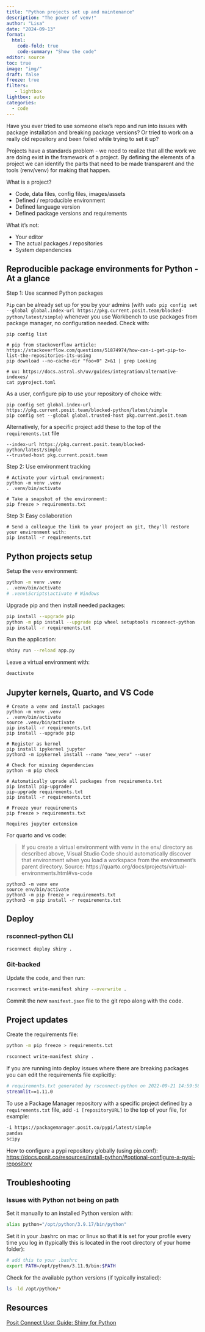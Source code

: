 ```yaml
---
title: "Python projects set up and maintenance" 
description: "The power of venv!"
author: "Lisa"
date: "2024-09-13"
format:
  html:
    code-fold: true
    code-summary: "Show the code"
editor: source
toc: true
image: "img/"
draft: false
freeze: true
filters:
   - lightbox
lightbox: auto
categories:
  - code
---
```



Have you ever tried to use someone else’s repo and run into issues with package installation and breaking package versions? Or tried to work on a really old repository and been foiled while trying to set it up?

Projects have a standards problem - we need to realize that all the work we are doing exist in the framework of a project. By defining the elements of a project we can identify the parts that need to be made transparent and the tools (renv/venv) for making that happen. 

What is a project?

- Code, data files, config files, images/assets
- Defined / reproducible environment
- Defined language version
- Defined package versions and requirements

What it’s not: 

- Your editor
- The actual packages / repositories 
- System dependencies 

## Reproducible package environments for Python - At a glance

Step 1: Use scanned Python packages

`Pip` can be already set up for you by your admins (with `sudo pip config set --global global.index-url https://pkg.current.posit.team/blocked-python/latest/simple`) whenever you use Workbench to use packages from package manager, no configuration needed. Check with: 

```
pip config list

# pip from stackoverflow article: https://stackoverflow.com/questions/51874974/how-can-i-get-pip-to-list-the-repositories-its-using
pip download --no-cache-dir "foo<0" 2>&1 | grep Looking

# uv: https://docs.astral.sh/uv/guides/integration/alternative-indexes/
cat pyproject.toml
```

As a user, configure pip to use your repository of choice with: 

```
pip config set global.index-url https://pkg.current.posit.team/blocked-python/latest/simple
pip config set --global global.trusted-host pkg.current.posit.team
```

Alternatively, for a specific project add these to the top of the `requirements.txt` file

```
--index-url https://pkg.current.posit.team/blocked-python/latest/simple
--trusted-host pkg.current.posit.team
```

Step 2: Use environment tracking

```
# Activate your virtual environment: 
python -m venv .venv
. .venv/bin/activate
```

```
# Take a snapshot of the environment: 
pip freeze > requirements.txt
```

Step 3: Easy collaboration

```
# Send a colleague the link to your project on git, they'll restore your environment with:
pip install -r requirements.txt
```

## Python projects setup

Setup the `venv` environment:

```bash
python -m venv .venv
. .venv/bin/activate
# .venv\Scripts\activate # Windows
```

Upgrade pip and then install needed packages:

```bash
pip install --upgrade pip
python -m pip install --upgrade pip wheel setuptools rsconnect-python
pip install -r requirements.txt
```

Run the application:

```bash
shiny run --reload app.py
```

Leave a virtual environment with:

```bash
deactivate
```

## Jupyter kernels, Quarto, and VS Code

```
# Create a venv and install packages
python -m venv .venv
. .venv/bin/activate
source .venv/bin/activate
pip install -r requirements.txt
pip install --upgrade pip

# Register as kernel
pip install ipykernel jupyter
python3 -m ipykernel install --name "new_venv" --user

# Check for missing dependencies
python -m pip check

# Automatically uprade all packages from requirements.txt 
pip install pip-upgrader
pip-upgrade requirements.txt
pip install -r requirements.txt

# Freeze your requirements
pip freeze > requirements.txt

Requires jupyter extension
```

For quarto and vs code: 

> If you create a virtual environment with venv in the env/ directory as described above, Visual Studio Code should automatically discover that environment when you load a workspace from the environment’s parent directory.
Source: https://quarto.org/docs/projects/virtual-environments.html#vs-code

```
python3 -m venv env
source env/bin/activate
python3 -m pip freeze > requirements.txt
python3 -m pip install -r requirements.txt
```

## Deploy

### rsconnect-python CLI

```bash
rsconnect deploy shiny .
```

### Git-backed

Update the code, and then run:

```bash
rsconnect write-manifest shiny --overwrite .
```

Commit the new `manifest.json` file to the git repo along with the code.

## Project updates

Create the requirements file:

```bash
python -m pip freeze > requirements.txt
```

```bash
rsconnect write-manifest shiny .
```

If you are running into deploy issues where there are breaking packages you can edit the requirements file explicitly: 

```bash
# requirements.txt generated by rsconnect-python on 2022-09-21 14:59:58.865441
streamlit==1.11.0
```

To use a Package Manager repository with a specific project defined by a `requirements.txt` file, add `-i [repositoryURL]` to the top of your file, for example:

```bash
-i https://packagemanager.posit.co/pypi/latest/simple
pandas
scipy
```

How to configure a pypi repository globally (using pip.conf): 
<https://docs.posit.co/resources/install-python/#optional-configure-a-pypi-repository>

## Troubleshooting

### Issues with Python not being on path

Set it manually to an installed Python version with: 

```bash
alias python="/opt/python/3.9.17/bin/python"
```

Set it in your .bashrc on mac or linux so that it is set for your profile every time you log in (typically this is located in the root directory of your home folder): 

```bash
# add this to your .bashrc
export PATH=/opt/python/3.11.9/bin:$PATH
```

Check for the available python versions (if typically installed): 

```bash
ls -ld /opt/python/*
```

## Resources

[Posit Connect User Guide: Shiny for Python](https://docs.posit.co/connect/user/shiny-python/)





